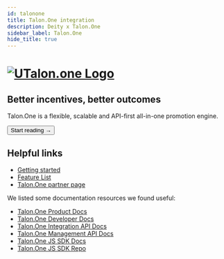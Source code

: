 ```yaml
---
id: talonone
title: Talon.One integration
description: Deity x Talon.One
sidebar_label: Talon.One
hide_title: true
---
```



<h1>
  <a
    href="https://talon.one/"
    rel="noreferrer noopener"
    target="_blank"
    aria-label="visit the Talon.one site"
    className="invert"
  >
    <img src="/img/docs/platform/talonone-logo.svg" alt="UTalon.one Logo" className="height80 pb10" />
  </a>
</h1>

<h2>Better incentives, better outcomes</h2>

Talon.One is a flexible, scalable and API-first all-in-one promotion engine.

<Button variant="contained" size="medium" href="/docs/integrations/talonone/getting-started">
  Start reading →
</Button>
<div className="mb60"></div>

## Helpful links

- [Getting started](/docs/integrations/talonone/getting-started)
- [Feature List](/docs/integrations/talonone/features)
- [Talon.One partner page](https://www.talon.one/technology-partners/deity)

We listed some documentation resources we found useful:

- [Talon.One Product Docs](https://docs.talon.one/docs/product/understanding-talonone/)
- [Talon.One Developer Docs](https://docs.talon.one/docs/dev/getting-started/overview/)
- [Talon.One Integration API Docs](https://docs.talon.one/integration-api/)
- [Talon.One Management API Docs](https://docs.talon.one/management-api/)
- [Talon.One JS SDK Docs](https://docs.talon.one/docs/dev/sdks/overview/)
- [Talon.One JS SDK Repo](https://github.com/talon-one/talon_one.js)
